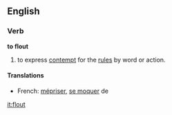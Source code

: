 ==English==
===Verb===
'''to flout'''
#to express [[contempt]] for the [[rules]] by word or action.
====Translations====
*French: [[mépriser]], [[se moquer]] de

[[it:flout]]